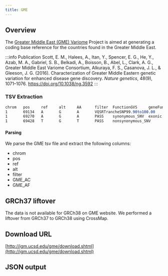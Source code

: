 ```yaml
---
title: GME
---
```



## Overview

The [Greater Middle East (GME) Variome](http://igm.ucsd.edu/gme/index.php) Project is aimed at generating a coding base reference for the countries found in the Greater Middle East.

:::info Publication
Scott, E. M., Halees, A., Itan, Y., Spencer, E. G., He, Y., Azab, M. A., Gabriel, S. B., Belkadi, A., Boisson, B., Abel, L., Clark, A. G., Greater Middle East Variome Consortium, Alkuraya, F. S., Casanova, J. L., & Gleeson, J. G. (2016). Characterization of Greater Middle Eastern genetic variation for enhanced disease gene discovery. *Nature genetics*, 48(9), 1071–1076. https://doi.org/10.1038/ng.3592
:::

### TSV Extraction
```scss
chrom   pos     ref     alt     AA      filter  FunctionGVS     geneFunction    Gene    GeneID  SIFT_pred       GERP++  AF      GME_GC  GME_AC  GME_AF  NWA     NEA     AP      Israel  SD      TP      CA      FunctionGVS_new Priority        Polyphen2_HVAR_pred     LRT_pred        MutationTaster_pred     rsid    OMIM_MIM        OMIM_Disease    AA_AC   EA_AC   rsid_link       position_link
1       69134   A       G       A       VQSRTrancheSNP99.90to100.00     nonsynonymous_SNV       exonic  OR4F5   79501   T       2.31            96:0:5  10,192  0.04950495049504951     4:0:0   59:0:2  12:0:0  0:0:0   6:0:0   9:0:2   13:0:2  nonsynonymous_SNV       MODERATE        B       N       N       none    -       -       none    none    -       http://genome.ucsc.edu/cgi-bin/hgTracks?db=hg19&org=human&position=chr1%3A69134-69133
1       69270   A       G       A       PASS    synonymous_SNV  exonic  OR4F5   79501   .       .               93:38:240       518,224 0.6981132075471698      5:5:11  63:30:86        12:5:28 1:0:2   2:2:18  7:3:46  7:2:52  synonymous_SNV  LOW     .       .       .       rs201219564     -       -       none    none    http://www.ncbi.nlm.nih.gov/projects/SNP/snp_ref.cgi?searchType=adhoc_search&type=rs&rs=rs201219564     http://genome.ucsc.edu/cgi-bin/hgTracks?db=hg19&org=human&position=chr1%3A69270-69269
1       69428   T       G       T       PASS    nonsynonymous_SNV       exonic  OR4F5   79501   D       0.891           676:44:15       74,1396 0.050340136054421766    43:0:2  313:16:10       88:7:3  6:0:0   44:8:0  102:9:0 102:4:2 nonsynonymous_SNV       MODERATE        D       N       N       rs140739101     -       -       14,3808 313,6535        http://www.ncbi.nlm.nih.gov/projects/SNP/snp_ref.cgi?searchType=adhoc_search&type=rs&rs=rs140739101     http://genome.ucsc.edu/cgi-bin/hgTracks?db=hg19&org=human&position=chr1%3A69428-69427
```

#### Parsing
We parse the GME tsv file and extract the following columns:
* chrom
* pos
* ref
* alt
* filter
* GME_AC
* GME_AF


## GRCh37 liftover
The data is not available for GRCh38 on GME website. We performed a liftover from GRCh37 to GRCh38 using CrossMap.

## Download URL
[http://igm.ucsd.edu/gme/download.shtml](http://igm.ucsd.edu/gme/download.shtml)

## JSON output
